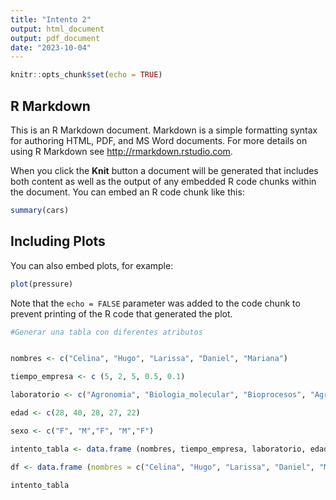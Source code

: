 ```yaml
---
title: "Intento 2"
output: html_document
output: pdf_document
date: "2023-10-04"
---
```


```r
knitr::opts_chunk$set(echo = TRUE)
```

## R Markdown

This is an R Markdown document. Markdown is a simple formatting syntax for authoring HTML, PDF, and MS Word documents. For more details on using R Markdown see <http://rmarkdown.rstudio.com>.

When you click the **Knit** button a document will be generated that includes both content as well as the output of any embedded R code chunks within the document. You can embed an R code chunk like this:

```r
summary(cars)
```

## Including Plots

You can also embed plots, for example:

```r
plot(pressure)
```

Note that the `echo = FALSE` parameter was added to the code chunk to prevent printing of the R code that generated the plot.


```r

#Generar una tabla con diferentes atributos


nombres <- c("Celina", "Hugo", "Larissa", "Daniel", "Mariana")

tiempo_empresa <- c (5, 2, 5, 0.5, 0.1)

laboratorio <- c("Agronomia", "Biologia_molecular", "Bioprocesos", "Agronomia", "Bioprocesos")

edad <- c(28, 40, 28, 27, 22)

sexo <- c("F", "M","F", "M","F")

intento_tabla <- data.frame (nombres, tiempo_empresa, laboratorio, edad, sexo)

df <- data.frame (nombres = c("Celina", "Hugo", "Larissa", "Daniel", "Mariana"), tiempo_empresa = c(5, 2, 5, 0.5, 0.1), laboratorio = c("Agronomia", "Biologia_molecular", "Bioprocesos", "Agronomia", "Bioprocesos"), edad = c(28, 40, 28, 27, 22), sexo = c("F", "M","F", "M","F"))

intento_tabla
```

